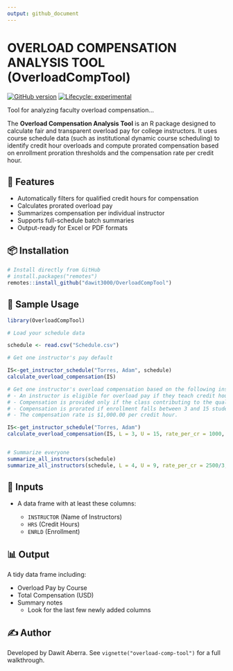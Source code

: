 ```yaml
---
output: github_document
---
```


# OVERLOAD COMPENSATION ANALYSIS TOOL (OverloadCompTool)

[![GitHub version](https://img.shields.io/github/v/tag/dawit3000/OverloadCompTool?label=GitHub&logo=github)](https://github.com/dawit3000/OverloadCompTool)
[![Lifecycle: experimental](https://img.shields.io/badge/lifecycle-experimental-orange.svg)](https://lifecycle.r-lib.org/articles/stages.html#experimental)

Tool for analyzing faculty overload compensation...


The **Overload Compensation Analysis Tool** is an R package designed to calculate fair and transparent overload pay for college instructors. It uses course schedule data (such as institutional dynamic course scheduling) to identify credit hour overloads and compute prorated compensation based on enrollment proration thresholds and the compensation rate per credit hour.


## 🔧 Features

- Automatically filters for qualified credit hours for compensation
- Calculates prorated overload pay
- Summarizes compensation per individual instructor
- Supports full-schedule batch summaries
- Output-ready for Excel or PDF formats

## 📦 Installation

```r
# Install directly from GitHub
# install.packages("remotes")
remotes::install_github("dawit3000/OverloadCompTool")
````

## 📁 Sample Usage

```r
library(OverloadCompTool)

# Load your schedule data

schedule <- read.csv("Schedule.csv")

# Get one instructor's pay default

IS<-get_instructor_schedule("Torres, Adam", schedule)
calculate_overload_compensation(IS)

# Get one instructor's overload compensation based on the following institutional guidelines:
# - An instructor is eligible for overload pay if they teach credit hours (HRS) exceeding the regular load of 9 credit hours per semester.
# - Compensation is provided only if the class contributing to the qualifying credit hours has at least 3 students enrolled (ENRLD ≥ 3).
# - Compensation is prorated if enrollment falls between 3 and 15 students (inclusive).
# - The compensation rate is $1,000.00 per credit hour.

IS<-get_instructor_schedule("Torres, Adam")
calculate_overload_compensation(IS, L = 3, U = 15, rate_per_cr = 1000, reg_load = 9)


# Summarize everyone
summarize_all_instructors(schedule)
summarize_all_instructors(schedule, L = 4, U = 9, rate_per_cr = 2500/3, reg_load = 12)

```

## 📄 Inputs

* A data frame with at least these columns:

  * `INSTRUCTOR` (Name of Instructors)
  * `HRS` (Credit Hours)
  * `ENRLD` (Enrollment)

## 📊 Output

A tidy data frame including:

* Overload Pay by Course
* Total Compensation (USD)
* Summary notes
  * Look for the last few newly added columns

## ✍️ Author

Developed by Dawit Aberra.
See `vignette("overload-comp-tool")` for a full walkthrough.
